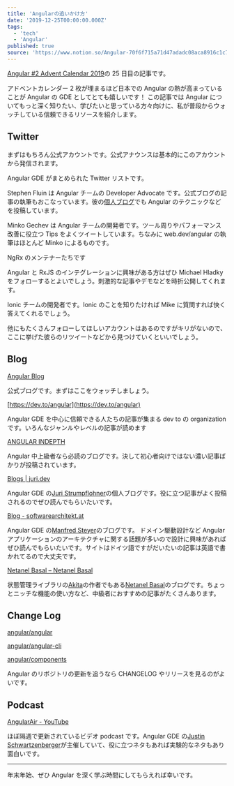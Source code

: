 ```yaml
---
title: 'Angularの追いかけ方'
date: '2019-12-25T00:00:00.000Z'
tags:
  - 'tech'
  - 'Angular'
published: true
source: 'https://www.notion.so/Angular-70f6f715a71d47adadc08aca8916c1c7'
---
```



[Angular #2 Advent Calendar 2019](https://qiita.com/advent-calendar/2019/angular-2)の 25 日目の記事です。

アドベントカレンダー 2 枚が埋まるほど日本での Angular の熱が高まっていることが Angular の GDE としてとても嬉しいです！ この記事では Angular についてもっと深く知りたい、学びたいと思っている方々向けに、私が普段からウォッチしている信頼できるリソースを紹介します。

## Twitter

<LinkPreview src="https://twitter.com/angular" />

まずはもちろん公式アカウントです。公式アナウンスは基本的にこのアカウントから発信されます。

<LinkPreview src="https://twitter.com/stephenfluin/lists/angular-gdes" />

Angular GDE がまとめられた Twitter リストです。

<LinkPreview src="https://twitter.com/stephenfluin" />

Stephen Fluin は Angular チームの Developer Advocate です。公式ブログの記事の執筆もおこなっています。彼の[個人ブログ](https://fluin.io/blog)でも Angular のテクニックなどを投稿しています。

<LinkPreview src="https://twitter.com/mgechev" />

Minko Gechev は Angular チームの開発者です。ツール周りやパフォーマンス改善に役立つ Tips をよくツイートしています。ちなみに web.dev/angular の執筆はほとんど Minko によるものです。

<LinkPreview src="https://twitter.com/brandontroberts" />

<LinkPreview src="https://twitter.com/MikeRyanDev" />

<LinkPreview src="https://twitter.com/tim_deschryver" />

NgRx のメンテナーたちです

<LinkPreview src="https://twitter.com/Michael_Hladky" />

Angular と RxJS のインテグレーションに興味がある方はぜひ Michael Hladky をフォローするとよいでしょう。刺激的な記事やデモなどを時折公開してくれます。

<LinkPreview src="https://twitter.com/mhartington" />

Ionic チームの開発者です。Ionic のことを知りたければ Mike に質問すれば快く答えてくれるでしょう。

他にもたくさんフォローしてほしいアカウントはあるのですがキリがないので、ここに挙げた彼らのリツイートなどから見つけていくといいでしょう。

## Blog

[Angular Blog](https://blog.angular.io/)

公式ブログです。まずはここをウォッチしましょう。

[https://dev.to/angular](https://dev.to/angular)

Angular GDE を中心に信頼できる人たちの記事が集まる dev to の organization です。いろんなジャンルやレベルの記事が読めます

[ANGULAR INDEPTH](https://indepth.dev/angular/)

Angular 中上級者なら必読のブログです。決して初心者向けではない濃い記事ばかりが投稿されています。

[Blogs | juri.dev](https://juristr.com/blog/)

Angular GDE の[Juri Strumpflohner](https://twitter.com/juristr)の個人ブログです。役に立つ記事がよく投稿されるのでぜひ読んでもらいたいです。

[Blog - softwarearchitekt.at](https://www.softwarearchitekt.at/blog/)

Angular GDE の[Manfred Steyer](https://twitter.com/ManfredSteyer)のブログです。 ドメイン駆動設計など Angular アプリケーションのアーキテクチャに関する話題が多いので設計に興味があればぜひ読んでもらいたいです。サイトはドイツ語ですがだいたいの記事は英語で書かれてるので大丈夫です。

[Netanel Basal – Netanel Basal](https://netbasal.com/@NetanelBasal)

状態管理ライブラリの[Akita](https://github.com/datorama/akita)の作者でもある[Netanel Basal](https://twitter.com/NetanelBasal)のブログです。ちょっとニッチな機能の使い方など、中級者におすすめの記事がたくさんあります。

## Change Log

[angular/angular](https://github.com/angular/angular/blob/master/CHANGELOG.md)

[angular/angular-cli](https://github.com/angular/angular-cli/releases)

[angular/components](https://github.com/angular/components/blob/master/CHANGELOG.md)

Angular のリポジトリの更新を追うなら CHANGELOG やリリースを見るのがよいです。

## Podcast

[AngularAir - YouTube](https://www.youtube.com/AngularAirPodcast)

ほぼ隔週で更新されているビデオ podcast です。Angular GDE の[Justin Schwartzenberger](https://twitter.com/schwarty)が主催していて、役に立つネタもあれば実験的なネタもあり面白いです。

---

年末年始、ぜひ Angular を深く学ぶ時間にしてもらえれば幸いです。
